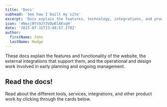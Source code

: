 ```yaml
---
title: 'Docs'
subhead: 'See how I built my site'
excerpt: 'Docs explain the features, technology, integrations, and product work that went into building this website.'
icon: '4Nexj8Ys9JY3VDpBlAKsqH'
date: '2023-07-31T23:48:57.178Z'
author:
  firstName: John
  lastName: Hodge
---
```



<GlobalCallout
  message='Docs are actively being written and added to this area. The initiative to create documentation for this website is pretty new, I appreciate your patience while docs and case studies are prioritized and produced.
  '
  type='alert'
/>

These docs explain the features and functionality of the website, the external integrations that support them, and the operational and design work involved in early planning and ongoing management.

## Read the docs!

Read about the different tools, services, integrations, and other product work by clicking through the cards below.
